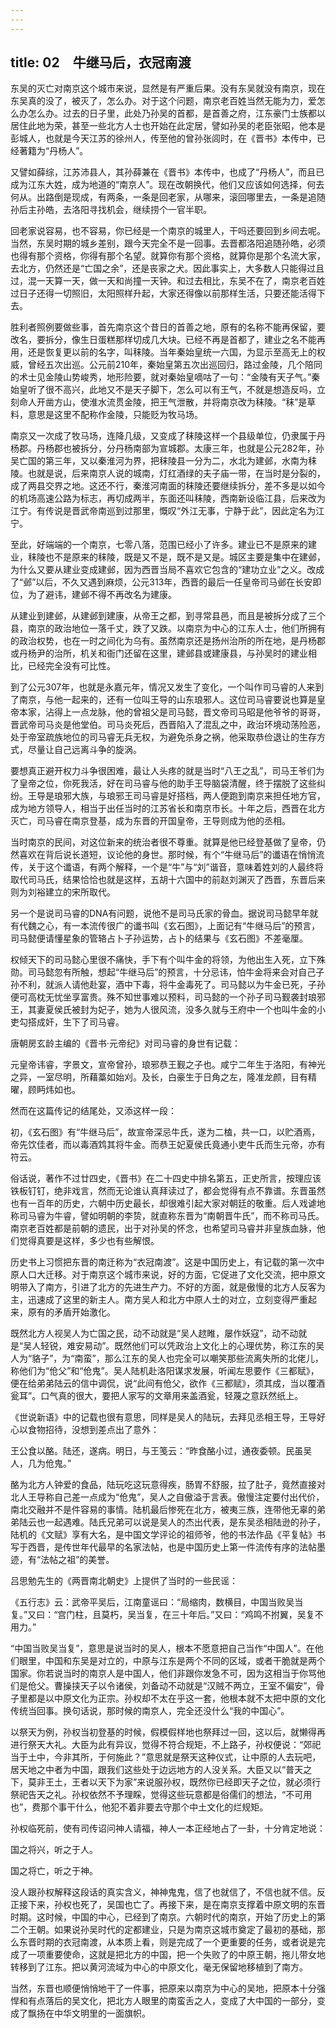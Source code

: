 ```yaml
---
---
---
```

title: 02　牛继马后，衣冠南渡
---




东吴的灭亡对南京这个城市来说，显然是有严重后果。没有东吴就没有南京，现在东吴真的没了，被灭了，怎么办。对于这个问题，南京老百姓当然无能为力，爱怎么办怎么办。过去的日子里，此处乃孙吴的首都，是首善之府，江东豪门士族都以居住此地为荣，甚至一些北方人士也开始在此定居，譬如孙吴的老臣张昭，他本是彭城人，也就是今天江苏的徐州人，传至他的曾孙张闾时，在《晋书》本传中，已经著籍为“丹杨人”。

又譬如薛综，江苏沛县人，其孙薛兼在《晋书》本传中，也成了“丹杨人”，而且已成为江东大姓，成为地道的“南京人”。现在改朝换代，他们又应该如何选择，何去何从。出路倒是现成，有两条，一条是回老家，从哪来，滚回哪里去，一条是追随孙后主孙皓，去洛阳寻找机会，继续捞个一官半职。

回老家说容易，也不容易，你已经是一个南京的城里人，干吗还要回到乡间去呢。当然，东吴时期的城乡差别，跟今天完全不是一回事。去晋都洛阳追随孙皓，必须也得有那个资格，你得有那个名望。就算你有那个资格，就算你是那个名流大家，去北方，仍然还是“亡国之余”，还是丧家之犬。因此事实上，大多数人只能得过且过，混一天算一天，做一天和尚撞一天钟。和过去相比，东吴不在了，南京老百姓过日子还得一切照旧，太阳照样升起，大家还得像以前那样生活，只要还能活得下去。

胜利者照例要做些事，首先南京这个昔日的首善之地，原有的名称不能再保留，要改名，要拆分，像生日蛋糕那样切成几大块。已经不再是首都了，建业之名不能再用，还是恢复更以前的名字，叫秣陵。当年秦始皇统一六国，为显示至高无上的权威，曾经五次出巡。公元前210年，秦始皇第五次出巡回归，路过金陵，几个陪同的术士见金陵山势峻秀，地形险要，就对秦始皇嘀咕了一句：“金陵有天子气。”秦始皇听了很不高兴，此地又不是天子脚下，怎么可以有王气，不就是想造反吗，立刻命人开凿方山，使淮水流贯金陵，把王气泄散，并将南京改为秣陵。“秣”是草料，意思是这里不配称作金陵，只能贬为牧马场。

南京又一次成了牧马场，连降几级，又变成了秣陵这样一个县级单位，仍隶属于丹杨郡。丹杨郡也被拆分，分丹杨南部为宣城郡。太康三年，也就是公元282年，孙吴亡国的第三年，又以秦淮河为界，把秣陵县一分为二，水北为建邺，水南为秣陵。也就是说，后来南京人说的城南，灯红酒绿的夫子庙一带，在当时是分裂的，成了两县交界之地。这还不行，秦淮河南面的秣陵还要继续拆分，差不多是以如今的机场高速公路为标志，再切成两半，东面还叫秣陵，西南新设临江县，后来改为江宁。有传说是晋武帝南巡到过那里，慨叹“外江无事，宁静于此”，因此定名为江宁。

至此，好端端的一个南京，七零八落，范围已经小了许多。建业已不是原来的建业，秣陵也不是原来的秣陵，既是又不是，既不是又是。城区主要是集中在建邺，为什么又要从建业变成建邺，因为西晋当局不喜欢它包含的“建功立业”之义。改成了“邺”以后，不久又遇到麻烦，公元313年，西晋的最后一任皇帝司马邺在长安即位，为了避讳，建邺不得不再改名为建康。

从建业到建邺，从建邺到建康，从帝王之都，到寻常县邑，而且是被拆分成了三个县，南京的政治地位一落千丈，跌了又跌。以南京为中心的江东人士，他们所拥有的政治权势，也在一时之间化为乌有。虽然南京还是扬州治所的所在地，是丹杨郡或丹杨尹的治所，机关和衙门还留在这里，建邺县或建康县，与孙吴时的建业相比，已经完全没有可比性。

到了公元307年，也就是永嘉元年，情况又发生了变化，一个叫作司马睿的人来到了南京，与他一起来的，还有一位叫王导的山东琅邪人。这位司马睿要说也算是皇帝本家，沾得上一点龙脉，他的曾祖父是司马懿，晋文帝司马昭是他爷爷的哥哥，晋武帝司马炎是他堂伯。司马炎死后，西晋陷入了混乱之中，政治环境动荡险恶，处于帝室疏族地位的司马睿无兵无权，为避免杀身之祸，他采取恭俭退让的生存方式，尽量让自己远离斗争的旋涡。

要想真正避开权力斗争很困难，最让人头疼的就是当时“八王之乱”，司马王爷们为了皇帝之位，你死我活，好在司马睿与他的助手王导脑袋清醒，终于摆脱了这些纠纷。王导是琅邪大族，与琅邪王司马睿是好搭档，两人便跑到南京来担任地方官，成为地方领导人，相当于出任当时的江苏省长和南京市长。十年之后，西晋在北方灭亡，司马睿在南京登基，成为东晋的开国皇帝，王导则成为他的丞相。

当时南京的民间，对这位新来的统治者很不尊重。就算是他已经登基做了皇帝，仍然喜欢在背后说长道短，议论他的身世。那时候，有个“牛继马后”的谶语在悄悄流传，关于这个谶语，有两个解释，一个是“牛”与“刘”谐音，意味着姓刘的人最终将取代司马氏，结果恰恰也就是这样，五胡十六国中的前赵刘渊灭了西晋，东晋后来则为刘裕建立的宋所取代。

另一个是说司马睿的DNA有问题，说他不是司马氏家的骨血。据说司马懿早年就有代魏之心，有一本流传很广的谶书叫《玄石图》，上面记有“牛继马后”的预言，司马懿便请懂星象的管辂占卜子孙运势，占卜的结果与《玄石图》不差毫厘。

权倾天下的司马懿心里很不痛快，手下有个叫牛金的将领，为他出生入死，立下殊勋。司马懿忽有所触，想起“牛继马后”的预言，十分忌讳，怕牛金将来会对自己子孙不利，就派人请他赴宴，酒中下毒，将牛金毒死了。司马懿以为牛金已死，子孙便可高枕无忧坐享富贵。殊不知世事难以预料，司马懿的一个孙子司马觐袭封琅邪王，其妻夏侯氏被封为妃子，她为人很风流，没多久就与王府中一个也叫牛金的小吏勾搭成奸，生下了司马睿。

唐朝房玄龄主编的《晋书·元帝纪》对司马睿的身世有记载：

元皇帝讳睿，字景文，宣帝曾孙，琅邪恭王觐之子也。咸宁二年生于洛阳，有神光之异，一室尽明，所藉藁如始刈。及长，白豪生于日角之左，隆准龙颜，目有精曜，顾眄炜如也。

然而在这篇传记的结尾处，又添这样一段：

初，《玄石图》有“牛继马后”，故宣帝深忌牛氏，遂为二榼，共一口，以贮酒焉，帝先饮佳者，而以毒酒鸩其将牛金。而恭王妃夏侯氏竟通小吏牛氏而生元帝，亦有符云。

俗话说，著作不过廿四史，《晋书》在二十四史中排名第五，正史所言，按理应该铁板钉钉，绝非戏言，然而无论谁认真拜读过了，都会觉得有点不靠谱。东晋虽然也有一百年的历史，六朝中历史最长，却很难引起大家对朝廷的敬重。后人戏谑地称司马睿为牛睿，譬如明朝的李贽，就直称东晋为“南朝晋牛氏”，而不称司马氏。南京老百姓都是前朝的遗民，出于对孙吴的怀念，也希望司马睿并非皇族血脉，他们觉得真要是这样，多少也有些解恨。

历史书上习惯把东晋的南迁称为“衣冠南渡”。这是中国历史上，有记载的第一次中原人口大迁移。对于南京这个城市来说，好的方面，它促进了文化交流，把中原文明带入了南方，引进了北方的先进生产力。不好的方面，就是傲慢的北方人反客为主，迅速成了这里的新主人。南方吴人和北方中原人士的对立，立刻变得严重起来，原有的矛盾开始激化。

既然北方人视吴人为亡国之民，动不动就是“吴人趑睢，屡作妖寇”，动不动就是“吴人轻锐，难安易动”。既然他们可以凭政治上文化上的心理优势，称江东的吴人为“貉子”，为“南蛮”，那么江东的吴人也完全可以嘲笑那些流离失所的北佬儿，称他们为“伧父”和“伧鬼”。吴人陆机赴洛阳谋求发展，听闻左思要作《三都赋》，便在给弟弟陆云的信中调侃，说“此间有伧父，欲作《三都赋》，须其成，当以覆酒瓮耳”。口气真的很大，要把人家写的文章用来盖酒瓮，轻蔑之意跃然纸上。

《世说新语》中的记载也很有意思，同样是吴人的陆玩，去拜见丞相王导，王导好心以食物招待，没想到差点出了意外：

王公食以酪。陆还，遂病。明日，与王笺云：“昨食酪小过，通夜委顿。民虽吴人，几为伧鬼。”

酪为北方人钟爱的食品，陆玩吃这玩意得疾，肠胃不舒服，拉了肚子，竟然直接对北人王导称自己差一点成为“伧鬼”，吴人之自傲溢于言表。傲慢注定要付出代价，南北交融并不是件容易的事情。陆机最后惨死在北方，被夷三族，连带他无辜的弟弟陆云也一起遇难。陆氏兄弟可以说是吴人的杰出代表，是东吴丞相陆逊的孙子，陆机的《文赋》享有大名，是中国文学评论的祖师爷，他的书法作品《平复帖》书写于西晋，是传世年代最早的名家法帖，也是中国历史上第一件流传有序的法帖墨迹，有“法帖之祖”的美誉。

吕思勉先生的《两晋南北朝史》上提供了当时的一些民谣：

《五行志》云：武帝平吴后，江南童谣曰：“局缩肉，数横目，中国当败吴当复。”又曰：“宫门柱，且莫朽，吴当复，在三十年后。”又曰：“鸡鸣不拊翼，吴复不用力。”

“中国当败吴当复”，意思是说当时的吴人，根本不愿意把自己当作“中国人”。在他们眼里，中国和东吴是对立的，中原与江东是两个不同的区域，或者干脆就是两个国家。你若说当时的南京人是中国人，他们非跟你发急不可，因为这相当于你骂他们是伧父。曹操挟天子以令诸侯，刘备动不动就是“汉贼不两立，王室不偏安”，骨子里都是以中原文化为正宗。孙权却不太在乎这一套，他根本就不太把中原的文化传统当回事。换句话说，那时候的南京人，完全还没什么“我的中国心”。

以祭天为例，孙权当初登基的时候，假模假样地也祭拜过一回，这以后，就懒得再进行祭天大礼。大臣为此有异议，觉得不符合规矩，不上路子，孙权便说：“郊祀当于土中，今非其所，于何施此？”意思就是祭天这种仪式，让中原的人去玩吧，居天地之中者为中国，跟我们这些处于边远地方的人没关系。大臣又以“普天之下，莫非王土，王者以天下为家”来说服孙权，既然你已经即天子之位，就必须行祭祀告天之礼。孙权依然不予理睬，觉得这些玩意都是俗儒们的想法，“不可用也”，费那个事干什么，他犯不着非要去守那个中土文化的烂规矩。

孙权临死前，使有司传诏问神人请福，神人一本正经地占了一卦，十分肯定地说：

国之将兴，听之于人。

国之将亡，听之于神。

没人跟孙权解释这段话的真实含义，神神鬼鬼，信了也就信了，不信也就不信。反正接下来，孙权也死了，吴国也亡了。再接下来，是在南京支撑着中原文明的东晋时期。这时候，中国的中心，已经到了南京。六朝时代的南京，开始了历史上的第二个王朝。如果说孙吴时代的定都建业，只是为南京这城市奠定了最初的基础，那么东晋时期的衣冠南渡，从本质上看，则是完成了一个更重要的任务，或者说是完成了一项重要使命，这就是把北方的中国，把一个失败了的中原王朝，拖儿带女地转移到了江东。把以黄河流域为中心的中原文化，毫无保留地移植到了南方。

当然，东晋也顺便悄悄地干了一件事，把原来以南京为中心的吴地，把原本十分强悍和有点落后的吴文化，把北方人眼里的南蛮舌之人，变成了大中国的一部分，变成了飘扬在中华文明里的一面旗帜。
